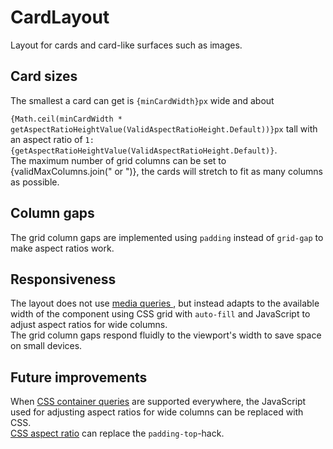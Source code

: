 

<Meta of={CardLayoutStories} />

# CardLayout

Layout for cards and card-like surfaces such as images.

## Card sizes

The smallest a card can get is <code>{minCardWidth}px</code> wide and about

<code>{Math.ceil(minCardWidth * getAspectRatioHeightValue(ValidAspectRatioHeight.Default))}px</code> tall with an aspect
ratio of
<code>1:{getAspectRatioHeightValue(ValidAspectRatioHeight.Default)}</code>.<br />
The maximum number of grid columns can be set to {validMaxColumns.join(" or ")}, the cards will stretch to fit as many
columns as possible.

## Column gaps

The grid column gaps are implemented using `padding` instead of `grid-gap` to make aspect ratios work.<br />

## Responsiveness

The layout does not use [media queries ](https://developer.mozilla.org/en-US/docs/Web/CSS/CSS_media_queries), but instead adapts to the available width of the component using CSS grid with `auto-fill` and JavaScript to adjust aspect ratios for wide columns.<br />
The grid column gaps respond fluidly to the viewport's width to save space on small devices.

## Future improvements

When [CSS container queries](https://developer.mozilla.org/en-US/docs/Web/CSS/CSS_containment/Container_queries) are supported everywhere, the JavaScript used for adjusting aspect ratios for wide columns can be replaced with CSS.<br />
[CSS aspect ratio](https://developer.mozilla.org/en-US/docs/Web/CSS/aspect-ratio) can replace the `padding-top`-hack.
